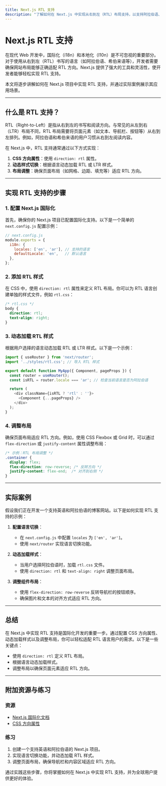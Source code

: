 ```yaml
---
title: Next.js RTL 支持
description: "了解如何在 Next.js 中实现从右到左（RTL）布局支持，以支持阿拉伯语、希伯来语等语言的国际化需求。"
---
```


# Next.js RTL 支持

在现代 Web 开发中，国际化（i18n）和本地化（l10n）是不可忽视的重要部分。对于使用从右到左（RTL）书写的语言（如阿拉伯语、希伯来语等），开发者需要确保网站布局能够正确适配 RTL 方向。Next.js 提供了强大的工具和灵活性，使开发者能够轻松实现 RTL 支持。

本文将逐步讲解如何在 Next.js 项目中实现 RTL 支持，并通过实际案例展示其应用场景。

---

## 什么是 RTL 支持？

RTL（Right-to-Left）是指从右到左的书写和阅读方向。与常见的从左到右（LTR）布局不同，RTL 布局需要将页面元素（如文本、导航栏、按钮等）从右到左排列。例如，阿拉伯语和希伯来语的用户习惯从右到左阅读内容。

在 Next.js 中，RTL 支持通常通过以下方式实现：
1. **CSS 方向属性**：使用 `direction: rtl` 属性。
2. **动态样式切换**：根据语言动态加载 RTL 或 LTR 样式。
3. **布局调整**：确保页面布局（如网格、边距、填充等）适应 RTL 方向。

---

## 实现 RTL 支持的步骤

### 1. 配置 Next.js 国际化
首先，确保你的 Next.js 项目已配置国际化支持。以下是一个简单的 `next.config.js` 配置示例：

```javascript
// next.config.js
module.exports = {
  i18n: {
    locales: ['en', 'ar'], // 支持的语言
    defaultLocale: 'en',   // 默认语言
  },
};
```

### 2. 添加 RTL 样式
在 CSS 中，使用 `direction: rtl` 属性来定义 RTL 布局。你可以为 RTL 语言创建单独的样式文件，例如 `rtl.css`：

```css
/* rtl.css */
body {
  direction: rtl;
  text-align: right;
}
```

### 3. 动态加载 RTL 样式
根据用户选择的语言动态加载 RTL 或 LTR 样式。以下是一个示例：

```javascript
import { useRouter } from 'next/router';
import '../styles/rtl.css'; // 导入 RTL 样式

export default function MyApp({ Component, pageProps }) {
  const router = useRouter();
  const isRTL = router.locale === 'ar'; // 检查当前语言是否为阿拉伯语

  return (
    <div className={isRTL ? 'rtl' : ''}>
      <Component {...pageProps} />
    </div>
  );
}
```

### 4. 调整布局
确保页面布局适应 RTL 方向。例如，使用 CSS Flexbox 或 Grid 时，可以通过 `flex-direction` 或 `justify-content` 属性调整布局：

```css
/* 示例：RTL 布局调整 */
.container {
  display: flex;
  flex-direction: row-reverse; /* 反转方向 */
  justify-content: flex-end;  /* 对齐到右侧 */
}
```

---

## 实际案例

假设我们正在开发一个支持英语和阿拉伯语的博客网站。以下是如何实现 RTL 支持的示例：

1. **配置语言切换**：
   - 在 `next.config.js` 中配置 `locales` 为 `['en', 'ar']`。
   - 使用 `next/router` 实现语言切换功能。

2. **动态加载样式**：
   - 当用户选择阿拉伯语时，加载 `rtl.css` 文件。
   - 使用 `direction: rtl` 和 `text-align: right` 调整页面布局。

3. **调整组件布局**：
   - 使用 `flex-direction: row-reverse` 反转导航栏的按钮顺序。
   - 确保图片和文本的对齐方式适应 RTL 方向。

---

## 总结

在 Next.js 中实现 RTL 支持是国际化开发的重要一步。通过配置 CSS 方向属性、动态加载样式以及调整布局，你可以轻松适配 RTL 语言用户的需求。以下是一些关键点：
- 使用 `direction: rtl` 定义 RTL 布局。
- 根据语言动态加载样式。
- 调整布局以确保页面元素适应 RTL 方向。

---

## 附加资源与练习

### 资源
- [Next.js 国际化文档](https://nextjs.org/docs/advanced-features/i18n-routing)
- [CSS 方向属性](https://developer.mozilla.org/en-US/docs/Web/CSS/direction)

### 练习
1. 创建一个支持英语和阿拉伯语的 Next.js 项目。
2. 实现语言切换功能，并动态加载 RTL 样式。
3. 调整页面布局，确保导航栏和内容区域适应 RTL 方向。

通过实践这些步骤，你将掌握如何在 Next.js 中实现 RTL 支持，并为全球用户提供更好的体验。